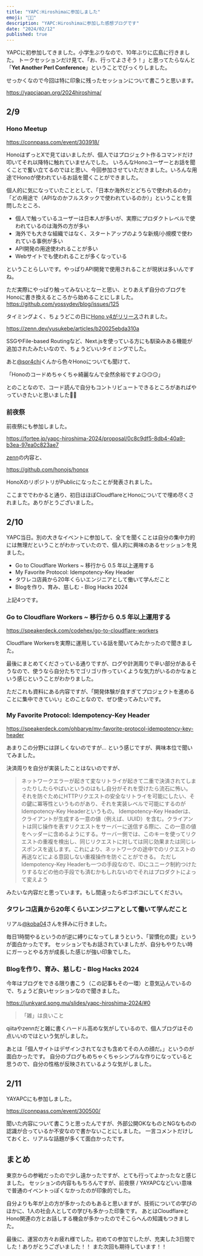 ```yaml
---
title: "YAPC:Hiroshimaに参加しました"
emoji: "💪🏻"
description: "YAPC:Hiroshimaに参加した感想ブログです"
date: "2024/02/12"
published: true
---
```


YAPCに初参加してきました。小学生ぶりなので、10年ぶりに広島に行きました。
トークセッションだけ見て、「お、行ってよさそう！」と思ってたらなんと「**Yet Another Perl Conference**」ということでびっくりしました。

せっかくなので今回は特に印象に残ったセッションについて書こうと思います。

https://yapcjapan.org/2024hiroshima/

## 2/9

### Hono Meetup

https://connpass.com/event/303918/

HonoはずっとXで見てはいましたが、個人ではプロジェクト作るコマンドだけ叩いてそれ以降特に触れていませんでした。
いろんなHonoユーザーとお話を聞くことで奮い立てるのではと思い、今回参加させていただきました。いろんな用途でHonoが使われているお話を聞くことができました。

個人的に気になっていたこととして、「日本か海外だとどちらで使われるのか」「どの用途で（APIなのかフルスタックで使われているのか）」ということを質問したところ、

- 個人で触っているユーザーは日本人が多いが、実際にプロダクトレベルで使われているのは海外の方が多い
- 海外でも大きな組織ではなく、スタートアップのような新規/小規模で使われている事例が多い
- API開発の用途使われることが多い
- Webサイトでも使われることが多くなっている

ということらしいです。やっぱりAPI開発で使用されることが現状は多いんですね。

ただ実際にやっぱり触ってみないとなーと思い、とりあえず自分のブログをHonoに書き換えるところから始めることにしました。
https://github.com/yossydev/blog/issues/125

タイミングよく、ちょうどこの日に[Hono v4がリリース](https://zenn.dev/yusukebe/articles/b20025ebda310a)されました。

https://zenn.dev/yusukebe/articles/b20025ebda310a

SSGやFile-based Routingなど、Next.jsを使っている方にも馴染みある機能が追加されたみたいなので、ちょうどいいタイミングでした。

あと[@sor4chi](https://twitter.com/sor4chi)くんから色々Honoについても聞けて、

「Honoのコードめちゃくちゃ綺麗なんで全然余裕ですよ😏😏😏」

とのことなので、コード読んで自分もコントリビュートできるところがあればやっていきたいと思いました💪🔥

### 前夜祭

前夜祭にも参加しました。

https://fortee.jp/yapc-hiroshima-2024/proposal/0c8c9df5-8db4-40a9-b3ea-97ea0c823ae7

[zenn](https://zenn.dev/yusukebe/articles/b20025ebda310a)の内容と、

https://github.com/honojs/honox

HonoXのリポジトリがPublicになったことが発表されました。

ここまででわかると通り、初日はほぼCloudflareとHonoについてで埋め尽くされました。ありがとうございました。

## 2/10

YAPC当日。別の大きなイベントに参加して、全てを聞くことは自分の集中力的には無理だということがわかっていたので、個人的に興味のあるセッションを見ました。

- Go to Cloudflare Workers ~ 移行から 0.5 年以上運用する
- My Favorite Protocol: Idempotency-Key Header
- タワレコ店員から20年くらいエンジニアとして働いて学んだこと
- Blogを作り、育み、慈しむ - Blog Hacks 2024

上記4つです。

### Go to Cloudflare Workers ~ 移行から 0.5 年以上運用する

https://speakerdeck.com/codehex/go-to-cloudflare-workers

Cloudflare Workersを実際に運用している話を聞いてみたかったので聞きました。

最後にまとめてくださっている通りですが、ログや計測周りで辛い部分があるそうなので、使うなら自分たちでゴリゴリ作っていくような気力がいるのかなぁという感じということがわかりました。

ただこれも資料にある内容ですが、「開発体験が良すぎてプロジェクトを進めることに集中できていい」とのことなので、ぜひ使ってみたいです。

### My Favorite Protocol: Idempotency-Key Header

https://speakerdeck.com/ohbarye/my-favorite-protocol-idempotency-key-header

あまりこの分野には詳しくないのですが... という感じですが、興味本位で聞いてみました。

決済周りを自分が実装したことはないのですが、

> ネットワークエラーが起きて変なリトライが起きて二重で決済されてしまったりしたらやばいというのはもし自分がそれを受けたら流石に怖い。
> それを防ぐためにHTTPリクエストの安全なリトライを可能にしたい、その鍵に冪等性というものがあり、それを実装レベルで可能にするのがIdempotency-Key Headerというもの。
> Idempotency-Key Headerは、クライアントが生成する一意の値（例えば、UUID）を含む。クライアントは同じ操作を表すリクエストをサーバーに送信する際に、この一意の値をヘッダーに含めるようにする。サーバー側では、このキーを使ってリクエストの重複を検出し、同じリクエストに対しては同じ効果または同じレスポンスを返します。これにより、ネットワークの途中でのリクエストの再送などによる意図しない重複操作を防ぐことができる。
> ただしIdempotency-Key Headerも一つの手段なので、IDにユニーク制約つけたりするなどの他の手段でも済むかもしれないのでそれはプロダクトによって変えよう

みたいな内容だと思っています。もし間違ったらボコボコにしてください。

### タワレコ店員から20年くらいエンジニアとして働いて学んだこと

リアル[@koba04](https://twitter.com/koba04)さんを拝みに行きました。

毎日1時間やるというのが逆に縛りになってしまうという、「習慣化の罠」というが面白かったです。
セッションでもお話されていましたが、自分もやりたい時にガーっとやる方が成長した感じが強い印象でした。

### Blogを作り、育み、慈しむ - Blog Hacks 2024

今年はブログをできる限り書こう（この記事もその一環）と意気込んでいるので、ちょうど良いセッションなので聞きました。

https://junkyard.song.mu/slides/yapc-hiroshima-2024/#0

> 「雑」は良いこと

qiitaやzennだと雑に書くハードル高めな気がしているので、個人ブログはその点いいのではという気がしました。

あとは「個人サイトはデザインされてなさも含めてその人の顔だ。」というのが面白かったです。
自分のブログもめちゃくちゃシンプルな作りになっていると思うので、自分の性格が反映されているような気がしました。

## 2/11

YAYAPCにも参加しました。

https://connpass.com/event/300500/

聞いた内容について書こうと思ったんですが、外部公開OKなものとNGなものの認識が合っているか不安なので書かないことにしました。
一言コメントだけしておくと、リアルな話題が多くて面白かったです。

## まとめ

東京からの参戦だったので少し遠かったですが、とても行ってよかったなと感じました。
セッションの内容ももちろんですが、前夜祭 / YAYAPCなどいい意味で普通のイベントっぽくなかったのが印象的でした。

自分よりも年が上の方が多かったのもあると思いますが、技術についての学びのほかに、1人の社会人としての学びも多かった印象です。
あとはCloudflareとHono関連の方とお話しする機会が多かったのでそこらへんの知識もつきました。

最後に、運営の方々お疲れ様でした。初めての参加でしたが、充実した3日間でした！ありがとうございました！！
また次回も期待しています！！
